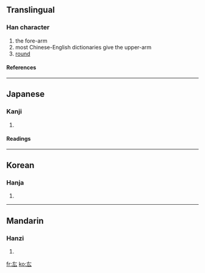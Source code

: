 ==Translingual==
===Han character===
{{Han char|rn=28|rad=厶|as=02|sn=4|four=|canj=大戈 (KI), X大戈 (XKI)}}
# the fore-arm
# most Chinese-English dictionaries give the upper-arm
# [[round]]
====References====
{{Han ref|kx=0164.040|dkj=03062|dj=0371.270|hdz=10384.040|uh=53B7|ud=21431}}
----
==Japanese==
===Kanji===
{{ja-kanji|grade=|rs=厶02}}
# {{defn|Japanese}} 
====Readings====
{{ja-readings|on=[[こう]] (kō)|kun=[[かいな]] (kaina), [[まるい]] (marui)}}
----
==Korean==
===Hanja===
{{ko-hanja|hangeul=굉|rv=goeng|mr=koeng}}
# {{defn|Korean}}
----
==Mandarin==
===Hanzi===
{{cmn-hanzi|pin=[[gōng]] ([[gong1]]), [[miǎn]] ([[mian3]])|wg=kung<sup>1</sup>, mien<sup>3</sup>}}
# {{defn|Mandarin}}

[[fr:厷]]
[[ko:厷]]